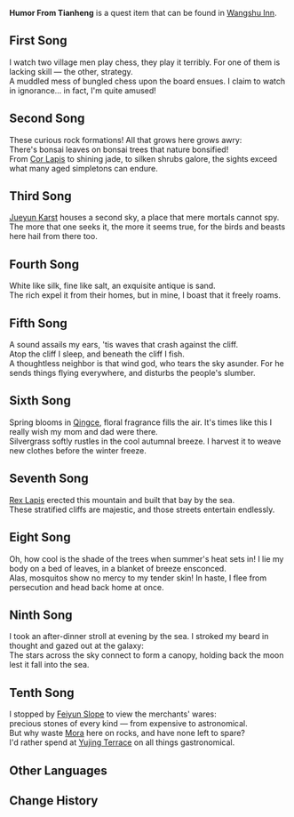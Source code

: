 {{Book Infobox
|image       = Book Humor From Tianheng.png
|type        = Quest Items
|rarity      = 0
|description = A poetry collection by Pingshan, The Mystic. The quality of the poems is all over the place, but it has long been a reference book or young poets or poet-wannabes in [[Liyue]].
|author      = Pingshan
|source1     = In front of [[Verr Goldet]], [[Wangshu Inn]]
}}
'''Humor From Tianheng''' is a quest item that can be found in [[Wangshu Inn]].

==First Song==
I watch two village men play chess, they play it terribly. For one of them is lacking skill &mdash; the other, strategy.<br />
A muddled mess of bungled chess upon the board ensues. I claim to watch in ignorance... in fact, I'm quite amused!

==Second Song==
These curious rock formations! All that grows here grows awry:<br />
There's bonsai leaves on bonsai trees that nature bonsified!<br />
From [[Cor Lapis]] to shining jade, to silken shrubs galore, the sights exceed what many aged simpletons can endure.

==Third Song==
[[Jueyun Karst]] houses a second sky, a place that mere mortals cannot spy.<br />
The more that one seeks it, the more it seems true, for the birds and beasts here hail from there too.

==Fourth Song==
White like silk, fine like salt, an exquisite antique is sand.<br />
The rich expel it from their homes, but in mine, I boast that it freely roams.

==Fifth Song==
A sound assails my ears, 'tis waves that crash against the cliff.<br />
Atop the cliff I sleep, and beneath the cliff I fish.<br />
A thoughtless neighbor is that wind god, who tears the sky asunder. For he sends things flying everywhere, and disturbs the people's slumber.

==Sixth Song==
Spring blooms in [[Qingce Village|Qingce]], floral fragrance fills the air. It's times like this I really wish my mom and dad were there.<br />
Silvergrass softly rustles in the cool autumnal breeze. I harvest it to weave new clothes before the winter freeze.

==Seventh Song==
[[Rex Lapis]] erected this mountain and built that bay by the sea.<br />
These stratified cliffs are majestic, and those streets entertain endlessly.

==Eight Song==
Oh, how cool is the shade of the trees when summer's heat sets in! I lie my body on a bed of leaves, in a blanket of breeze ensconced.<br />
Alas, mosquitos show no mercy to my tender skin! In haste, I flee from persecution and head back home at once.

==Ninth Song==
I took an after-dinner stroll at evening by the sea. I stroked my beard in thought and gazed out at the galaxy:<br />
The stars across the sky connect to form a canopy, holding back the moon lest it fall into the sea.

==Tenth Song==
I stopped by [[Feiyun Slope]] to view the merchants' wares:<br />
precious stones of every kind &mdash; from expensive to astronomical.<br />
But why waste [[Mora]] here on rocks, and have none left to spare?<br />
I'd rather spend at [[Yujing Terrace]] on all things gastronomical.

==Other Languages==
{{Other Languages
|en      = Humor From Tianheng
|zhs     = 天衡绝倒集
|zhs_rm  = Tiānhéng Juédǎo Jí
|zht     = 天衡絕倒集
|zht_rm  = Tiānhéng Juédǎo Jí
|zh_tl   = 
|ja      = 天衡絶倒集
|ja_rm   = Tenkou Zettou Shuu
|ja_tl   = Tianheng Sidesplitting Humor Collection
|ko      = 천형절 시집
|ko_rm   = 
|ko_tl   = 
|es      = Humor de Tianheng
|es_tl   = Humor From Tianheng
|fr      = Humour de Tianheng
|fr_tl   = Humor From Tianheng
|ru      = Юмор Тяньхэн
|ru_tl   = 
|th      = อารมณ์ขันจาก Tianheng
|th_rm   = Arom Khan Chak Tianheng
|th_tl   = Sense of Humor from Tianheng
|vi      = Thiên Hoành Tuyệt Đảo Tập
|vi_tl   = 
|de      = Lustiges von Tianheng
|de_tl   = Funny Things from Tianheng
|id      = Humor Tianheng
|id_tl   = Tianheng Humor
|pt      = Humor de Tianheng
|pt_tl   = 
}}

==Change History==
{{Change History|1.0}}